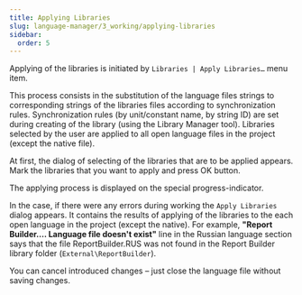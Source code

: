 ```yaml
---
title: Applying Libraries
slug: language-manager/3_working/applying-libraries
sidebar:
  order: 5
---
```


Applying of the libraries is initiated by `Libraries | Apply Libraries…` menu item.

This process consists in the substitution of the language files strings to corresponding strings of the libraries files according to synchronization rules. 
Synchronization rules (by unit/constant name, by string ID) are set during creating of the library (using the Library Manager tool). 
Libraries selected by the user are applied to all open language files in the project (except the native file).

At first, the dialog of selecting of the libraries that are to be applied appears.
Mark the libraries that you want to apply and press OK button.

The applying process is displayed on the special progress-indicator.

In the case, if there were any errors during working the `Apply Libraries` dialog appears. 
It contains the results of applying of the libraries to the each open language in the project (except the native).
For example, __"Report Builder…. Language file doesn't exist"__ line in the Russian language section says that the file ReportBuilder.RUS was not found in the Report Builder library folder (`External\ReportBuilder`).

You can cancel introduced changes – just close the language file without saving changes. 